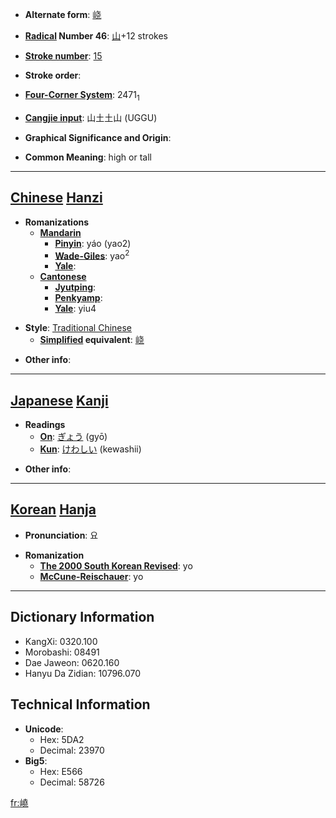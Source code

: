 * '''Alternate form''': [[峣]]

* '''[[Wiktionary:Chinese radical index| Radical]] Number 46''': [[Wiktionary:Chinese radical index 山|山]]+12 strokes

* '''[[Wiktionary:Chinese total strokes index|Stroke number]]''': [[Wiktionary:Chinese total strokes index 15|15]]

* '''Stroke order''': 

* '''[[Wiktionary:Chinese four corner index|Four-Corner System]]''': 2471<sub>1</sub>

* '''[[Wiktionary:Chinese Cangjie index|Cangjie input]]''': 山土土山 (UGGU)

* '''Graphical Significance and Origin''': 

* '''Common Meaning''': high or tall

----

== [[Chinese]] [[Hanzi]] ==

* '''Romanizations'''
** '''[[Mandarin]]'''
*** '''[[Pinyin]]''': yáo (yao2)
*** '''[[Wade-Giles]]''': yao<sup>2</sup>
*** '''[[Yale]]''': 
** '''[[Cantonese]]'''
*** '''[[Jyutping]]''':
*** '''[[Penkyamp]]''': 
*** '''[[Yale]]''': yiu4

* '''Style''': [[Traditional Chinese]] 
** '''[[Simplified Chinese|Simplified]] equivalent''': [[峣]]

* '''Other info''': 

----

== [[Japanese]] [[Kanji]] ==

* '''Readings'''
** '''[[On]]''': [[ぎょう]] (gyō)
** '''[[Kun]]''': [[けわしい]] (kewashii)

* '''Other info''':  

----

== [[Korean]] [[Hanja]] ==

* '''Pronunciation''': 요

* '''Romanization'''
** '''[[The 2000 South Korean Revised Romanization|The 2000 South Korean Revised]]''': yo
** '''[[McCune-Reischauer]]''': yo

----

== Dictionary Information ==

* KangXi: 0320.100
* Morobashi: 08491
* Dae Jaweon: 0620.160
* Hanyu Da Zidian: 10796.070

== Technical Information ==

* '''Unicode''':
** Hex: 5DA2
** Decimal: 23970
* '''Big5''':
** Hex: E566
** Decimal: 58726

[[fr:嶢]]